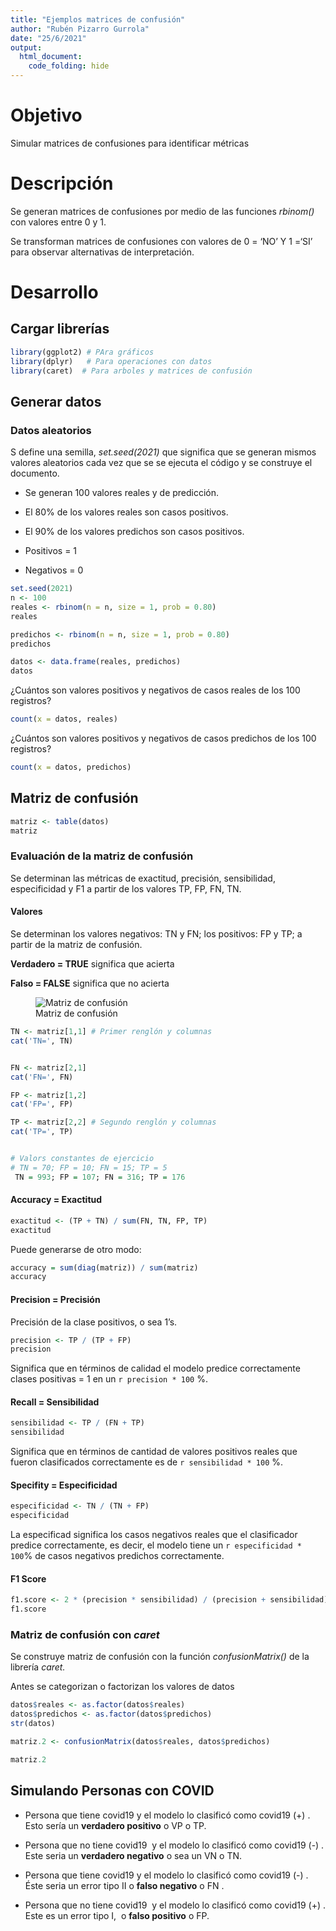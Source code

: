 ---
title: "Ejemplos matrices de confusión"
author: "Rubén Pizarro Gurrola"
date: "25/6/2021"
output: 
  html_document:
    code_folding: hide
---

# Objetivo

Simular matrices de confusiones para identificar métricas

# Descripción

Se generan matrices de confusiones por medio de las funciones *rbinom()* con valores entre 0 y 1.

Se transforman matrices de confusiones con valores de 0 = 'NO' Y 1 ='SI' para observar alternativas de interpretación.

# Desarrollo

## Cargar librerías

```{r message=FALSE, warning=FALSE}
library(ggplot2) # PAra gráficos
library(dplyr)   # Para operaciones con datos
library(caret)  # Para arboles y matrices de confusión

```

## Generar datos

### Datos aleatorios

S define una semilla, *set.seed(2021)* que significa que se generan mismos valores aleatorios cada vez que se se ejecuta el código y se construye el documento.

-   Se generan 100 valores reales y de predicción.

-   El 80% de los valores reales son casos positivos.

-   El 90% de los valores predichos son casos positivos.

-   Positivos = 1

-   Negativos = 0

```{r}
set.seed(2021) 
n <- 100
reales <- rbinom(n = n, size = 1, prob = 0.80)
reales

predichos <- rbinom(n = n, size = 1, prob = 0.80)
predichos

datos <- data.frame(reales, predichos)
datos

```

¿Cuántos son valores positivos y negativos de casos reales de los 100 registros?

```{r}

count(x = datos, reales)
```

¿Cuántos son valores positivos y negativos de casos predichos de los 100 registros?

```{r}
count(x = datos, predichos)

```

## Matriz de confusión

```{r}
matriz <- table(datos)
matriz


```

### Evaluación de la matriz de confusión

Se determinan las métricas de exactitud, precisión, sensibilidad, especificidad y F1 a partir de los valores TP, FP, FN, TN.

#### Valores

Se determinan los valores negativos: TN y FN; los positivos: FP y TP; a partir de la matriz de confusión.

**Verdadero = TRUE** significa que acierta

**Falso = FALSE** significa que no acierta

![Matriz de confusión](images/matriz%20de%20confusion-04.jpg "Matriz de confusión")

```{r}
TN <- matriz[1,1] # Primer renglón y columnas
cat('TN=', TN)


FN <- matriz[2,1]
cat('FN=', FN)

FP <- matriz[1,2]
cat('FP=', FP)

TP <- matriz[2,2] # Segundo renglón y columnas
cat('TP=', TP)


# Valors constantes de ejercicio
# TN = 70; FP = 10; FN = 15; TP = 5
 TN = 993; FP = 107; FN = 316; TP = 176


```

#### Accuracy = Exactitud

```{r}
exactitud <- (TP + TN) / sum(FN, TN, FP, TP)
exactitud

```

Puede generarse de otro modo:

```{r}

accuracy = sum(diag(matriz)) / sum(matriz)
accuracy
```

#### Precision = Precisión

Precisión de la clase positivos, o sea 1's.

```{r}
precision <- TP / (TP + FP)
precision

```

Significa que en términos de calidad el modelo predice correctamente clases positivas = 1 en un `r precision * 100` %.

#### Recall = Sensibilidad

```{r}
sensibilidad <- TP / (FN + TP)
sensibilidad
```

Significa que en términos de cantidad de valores positivos reales que fueron clasificados correctamente es de `r sensibilidad * 100` %.

#### Specifity = Especificidad

```{r}
especificidad <- TN / (TN + FP)
especificidad
```

La especificad significa los casos negativos reales que el clasificador predice correctamente, es decir, el modelo tiene un `r especificidad * 100`% de casos negativos predichos correctamente.

#### F1 Score

```{r}
f1.score <- 2 * (precision * sensibilidad) / (precision + sensibilidad)
f1.score

```

### Matriz de confusión con *caret*

Se construye matriz de confusión con la función *confusionMatrix()* de la librería *caret.*

Antes se categorizan o factorizan los valores de datos

```{r}
datos$reales <- as.factor(datos$reales)
datos$predichos <- as.factor(datos$predichos)
str(datos)

```

```{r}
matriz.2 <- confusionMatrix(datos$reales, datos$predichos)

matriz.2

```

## Simulando Personas con COVID

-   Persona que tiene covid19 y el modelo lo clasificó como covid19 (+) . Esto sería un **verdadero positivo** o VP o TP.

-   Persona que no tiene covid19  y el modelo lo clasificó como covid19 (-) . Este seria un **verdadero negativo** o sea un VN o TN.

-   Persona que tiene covid19 y el modelo lo clasificó como covid19 (-) .  Éste seria un error tipo II o **falso negativo** o FN .

-   Persona que no tiene covid19  y el modelo lo clasificó como covid19 (+) . Este es un error tipo I,  o **falso positivo** o FP.
